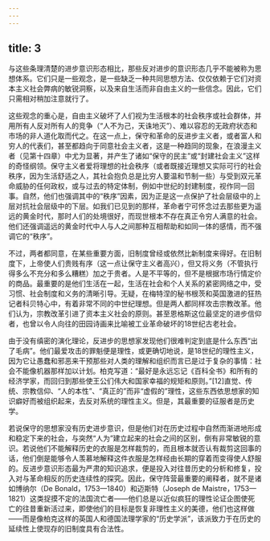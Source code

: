```yaml
---
---
---
```

title: 3
---




与这些条理清楚的进步意识形态相比，那些反对进步的意识形态几乎不能被称为思想体系。它们只是一些观念，是一些缺乏一种共同思想方法、仅仅依赖于它们对资本主义社会弊病的敏锐洞察，以及来自生活而非自由主义的一些信念。因此，它们只需相对稍加注意就行了。

这些观念的重心是，自由主义破坏了人们视为生活根本的社会秩序或社会群体，并用所有人反对所有人的竞争（“人不为己，天诛地灭”）、难以容忍的无政府状态和市场的非人道化取而代之。在这一点上，保守和革命的反进步主义者，或者富人和穷人的代表们，甚至都趋向于同意社会主义者，这是一种趋同的现象，在浪漫主义者（见第十四章）中尤为显著，并产生了诸如“保守的民主”或“封建社会主义”这样的奇怪纲领。保守主义者爱将理想的社会秩序（或者既接近理想又实际可行的社会秩序，因为生活舒适之人，其社会抱负总是比穷人要温和节制一些）与受到双元革命威胁的任何政权，或与过去的特定体制，例如中世纪的封建制度，视作同一回事。自然，他们也强调其中的“秩序”因素，因为正是这一点保护了社会层级中的上层对抗社会层级中的下层。如我们已见到的那样，革命者宁可怀念过去那些更为遥远的黄金时代，那时人们的处境很好，而现世根本不存在真正令穷人满意的社会。他们还强调遥远的黄金时代中人与人之间那种互相帮助和如同一体的感情，而不强调它的“秩序”。

不过，两者都同意，在某些重要方面，旧制度曾经或依然比新制度来得好。在旧制度下，上帝使人们贵贱有序（这一点让保守主义者高兴），但又将义务（不管执行得多么不充分和多么糟糕）加之于贵者。人是不平等的，但不是根据市场行情定价的商品。最重要的是他们生活在一起，生活在社会和个人关系的紧密网络之中，受习惯、社会制度和义务的清晰引导。无疑，在梅特涅的秘书根茨和英国激进的狂热记者科贝特心中，有着非常不同的中世纪理想。但是两人都同样攻击宗教改革。他们认为，宗教改革引进了资本主义社会的原则。甚至恩格斯这位最坚定的进步信仰者，也曾以令人向往的田园诗画来比喻被工业革命破坏的18世纪古老社会。

由于没有缜密的演化理论，反进步的思想家发现他们很难判定到底是什么东西“出了毛病”。他们最爱攻击的罪魁便是理性，或更确切地说，是18世纪的理性主义，因为它让愚蠢和邪恶来干预那些对人类的理解和组织而言已是过于复杂的事情：社会不能像机器那样加以计划。柏克写道：“最好是永远忘记《百科全书》和所有的经济学家，而回归到那些使王公们伟大和国家幸福的规矩和原则。”[12]直觉、传统、宗教信仰、“人的本性”、“真正的”而非“虚假的”理性，这些东西依思想家的知识癖好而被组织起来，去反对系统的理性主义。但是，其最重要的征服者是历史学。

若说保守的思想家没有历史进步意识，但是他们对在历史过程中自然而渐进地形成和稳定下来的社会，与突然“人为”建立起来的社会之间的区别，倒有非常敏锐的意识。若说他们不能解释历史的衣服是怎样裁剪的，而且根本就否认有裁剪这回事的话，他们倒是能够令人羡慕地解释这件衣服是怎样经由长期的穿着而变得使人舒服的。反进步意识形态最为严肃的知识追求，便是投入对往昔历史的分析和修复，投入对与革命相反的历史连续性的探究。因此，保守阵营最重要的阐释者，就不是诸如博纳尔（De Bonald，1753—1840）和迈斯特（Joseph de Maistre，1753—1821）这类捉摸不定的法国流亡者——他们总是以近似疯狂的理性论证企图使死亡的往昔重新活过来，即使他们的目标是恢复非理性主义的美德，他们也这样做——而是像柏克这样的英国人和德国法理学家的“历史学派”，该派致力于在历史的延续性上使现存的旧制度具有合法性。